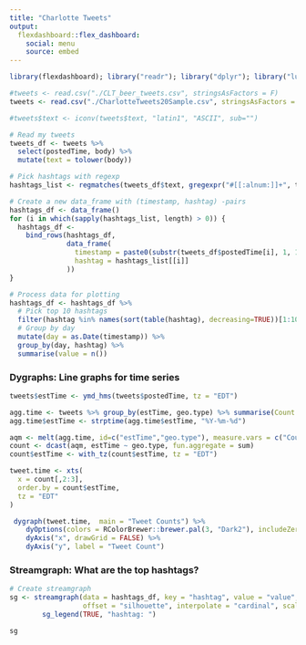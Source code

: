 ```yaml
---
title: "Charlotte Tweets"
output: 
  flexdashboard::flex_dashboard:
    social: menu
    source: embed
---
```



```r
library(flexdashboard); library("readr"); library("dplyr"); library("lubridate"); library("streamgraph"); library("htmlwidgets");  library(xts); library(lubridate); library(dygraphs); library(reshape2)

#tweets <- read.csv("./CLT_beer_tweets.csv", stringsAsFactors = F)
tweets <- read.csv("./CharlotteTweets20Sample.csv", stringsAsFactors = F)

#tweets$text <- iconv(tweets$text, "latin1", "ASCII", sub="")

# Read my tweets
tweets_df <- tweets %>%
  select(postedTime, body) %>%
  mutate(text = tolower(body))

# Pick hashtags with regexp
hashtags_list <- regmatches(tweets_df$text, gregexpr("#[[:alnum:]]+", tweets_df$text))

# Create a new data_frame with (timestamp, hashtag) -pairs
hashtags_df <- data_frame()
for (i in which(sapply(hashtags_list, length) > 0)) {
  hashtags_df <-
    bind_rows(hashtags_df,
              data_frame(
                timestamp = paste0(substr(tweets_df$postedTime[i], 1, 10), " 00:00:00 EDT"),
                hashtag = hashtags_list[[i]]
              ))
}

# Process data for plotting
hashtags_df <- hashtags_df %>%
  # Pick top 10 hashtags
  filter(hashtag %in% names(sort(table(hashtag), decreasing=TRUE))[1:10]) %>%
  # Group by day
  mutate(day = as.Date(timestamp)) %>%
  group_by(day, hashtag) %>%
  summarise(value = n())
```

### Dygraphs: Line graphs for time series {data-height=500}

```r
tweets$estTime <- ymd_hms(tweets$postedTime, tz = "EDT")

agg.time <- tweets %>% group_by(estTime, geo.type) %>% summarise(Count = n())
agg.time$estTime <- strptime(agg.time$estTime, "%Y-%m-%d")

aqm <- melt(agg.time, id=c("estTime","geo.type"), measure.vars = c("Count"), na.rm=TRUE)
count <- dcast(aqm, estTime ~ geo.type, fun.aggregate = sum)
count$estTime <- with_tz(count$estTime, tz = "EDT")

tweet.time <- xts(
  x = count[,2:3],
  order.by = count$estTime,
  tz = "EDT"
)

 dygraph(tweet.time,  main = "Tweet Counts") %>%
    dyOptions(colors = RColorBrewer::brewer.pal(3, "Dark2"), includeZero = TRUE) %>%
    dyAxis("x", drawGrid = FALSE) %>%
    dyAxis("y", label = "Tweet Count") 
```


### Streamgraph: What are the top hashtags? {data-height=500}

```r
# Create streamgraph
sg <- streamgraph(data = hashtags_df, key = "hashtag", value = "value", date = "day",
                  offset = "silhouette", interpolate = "cardinal", scale = "date") %>%
        sg_legend(TRUE, "hashtag: ")

sg

```

